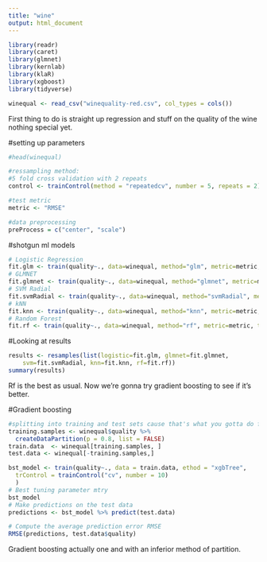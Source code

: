 ```yaml
---
title: "wine"
output: html_document
---
```


```r
library(readr)
library(caret)
library(glmnet)
library(kernlab)
library(klaR)
library(xgboost)
library(tidyverse)
```

```r
winequal <- read_csv("winequality-red.csv", col_types = cols())
```

First thing to do is straight up regression and stuff on the quality of the wine nothing special yet.

#setting up parameters
```r
#head(winequal)

#ressampling method:
#5 fold cross validation with 2 repeats
control <- trainControl(method = "repeatedcv", number = 5, repeats = 2)

#test metric
metric <- "RMSE"

#data preprocessing
preProcess = c("center", "scale")
```

#shotgun ml models
```r
# Logistic Regression
fit.glm <- train(quality~., data=winequal, method="glm", metric=metric, trControl=control)
# GLMNET
fit.glmnet <- train(quality~., data=winequal, method="glmnet", metric=metric, preProc=c("center", "scale"), trControl=control)
# SVM Radial
fit.svmRadial <- train(quality~., data=winequal, method="svmRadial", metric=metric, preProc=c("center", "scale"), trControl=control, fit=FALSE)
# kNN
fit.knn <- train(quality~., data=winequal, method="knn", metric=metric, preProc=c("center", "scale"), trControl=control)
# Random Forest
fit.rf <- train(quality~., data=winequal, method="rf", metric=metric, trControl=control)
```

#Looking at results
```r
results <- resamples(list(logistic=fit.glm, glmnet=fit.glmnet,
	svm=fit.svmRadial, knn=fit.knn, rf=fit.rf))
summary(results)
```

Rf is the best as usual. Now we're gonna try gradient boosting to see if it's better.

#Gradient boosting
```r
#splitting into training and test sets cause that's what you gotta do for this one
training.samples <- winequal$quality %>%
  createDataPartition(p = 0.8, list = FALSE)
train.data  <- winequal[training.samples, ]
test.data <- winequal[-training.samples,]

bst_model <- train(quality~., data = train.data, ethod = "xgbTree",
  trControl = trainControl("cv", number = 10)
  )
# Best tuning parameter mtry
bst_model
# Make predictions on the test data
predictions <- bst_model %>% predict(test.data)

# Compute the average prediction error RMSE
RMSE(predictions, test.data$quality)
```
Gradient boosting actually one and with an inferior method of partition. 














